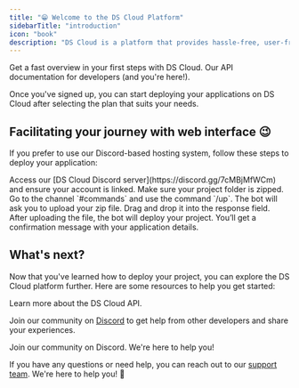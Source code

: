 ```yaml
---
title: "😁 Welcome to the DS Cloud Platform"
sidebarTitle: "introduction"
icon: "book"
description: "DS Cloud is a platform that provides hassle-free, user-friendly enterprise hosting services. Get started in minutes. ✨"
---
```


<CardGroup>
  <Card title="Quick Start Guide" icon="book" href="/getstarted/quickstart">
    Get a fast overview in your first steps with DS Cloud.
  </Card>

  <Card title="Official API" icon="code" href="/api-reference">
    Our API documentation for developers (and you're here!).
  </Card>
</CardGroup>

<SnippetIntro2 />

Once you've signed up, you can start deploying your applications on DS Cloud after selecting the plan that suits your needs.

## Facilitating your journey with web interface 😉

If you prefer to use our Discord-based hosting system, follow these steps to deploy your application:

<Steps>
  <Step title="Join the DS Cloud Discord server">
    Access our [DS Cloud Discord server](https://discord.gg/7cMBjMfWCm) and ensure your account is linked.
  </Step>

  <Step title="Prepare and upload your files">
    Make sure your project folder is zipped. Go to the channel `#commands` and use the command `/up`. The bot will ask you to upload your zip file. Drag and drop it into the response field.
  </Step>

  <Step title="Deploy your project">
    After uploading the file, the bot will deploy your project. You’ll get a confirmation message with your application details.
  </Step>
</Steps>

## What's next?

Now that you've learned how to deploy your project, you can explore the DS Cloud platform further. Here are some resources to help you get started:

<CardGroup>
  <Card title="API Reference" icon="server" href="/api-reference">
    Learn more about the DS Cloud API.
  </Card>

Join our community on [Discord](https://discord.gg/7cMBjMfWCm) to get help from other developers and share your experiences.

<Card title="DS Cloud Community" icon="discord" href="https://discord.gg/7cMBjMfWCm" color="#7289DA">
  Join our community on Discord. We're here to help you!
</Card>

If you have any questions or need help, you can reach out to our [support team](https://dscloud.pt/support). We're here to help you! 🚀